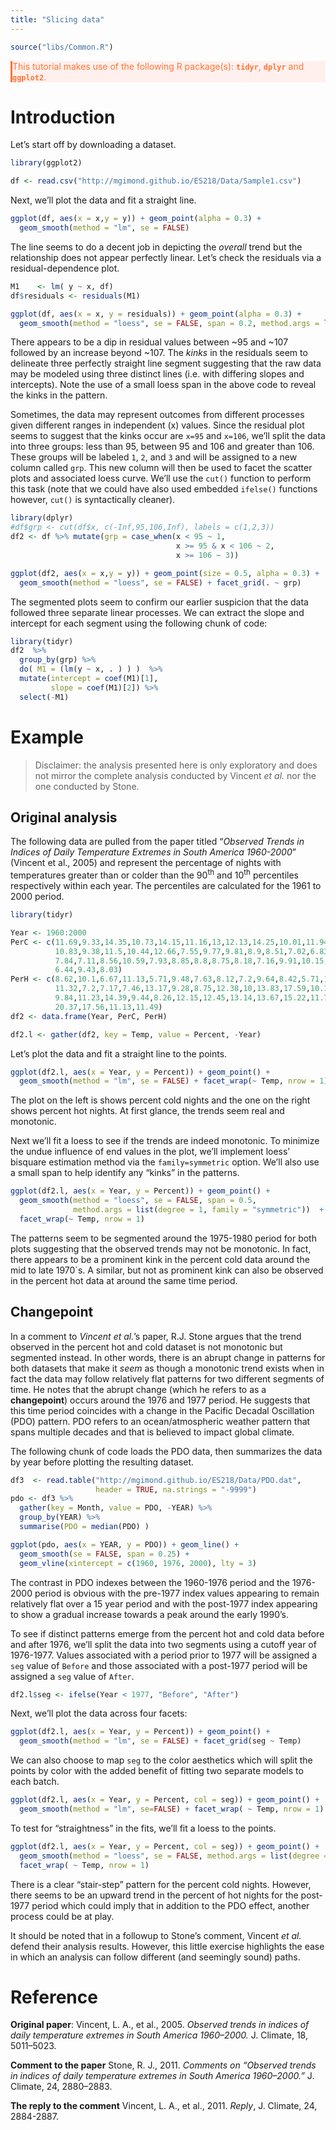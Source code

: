 ```yaml
---
title: "Slicing data"
---
```


```r
source("libs/Common.R")
```

<div style="color:#ff7535; background-color:#fff0ee ;	border-left-style: solid">
This tutorial makes use of the following R package(s): **`tidyr`**, **`dplyr`** and **`ggplot2`**.
</div>

# Introduction

Let's start off by downloading a dataset.

```r
library(ggplot2)

df <- read.csv("http://mgimond.github.io/ES218/Data/Sample1.csv")
```

Next, we'll plot the data and fit a straight line.

```r
ggplot(df, aes(x = x,y = y)) + geom_point(alpha = 0.3) +
  geom_smooth(method = "lm", se = FALSE)
```

The line seems to do a decent job in depicting the *overall* trend but the relationship does not appear perfectly linear. Let's check the residuals via a residual-dependence plot.

```r
M1    <- lm( y ~ x, df)
df$residuals <- residuals(M1)

ggplot(df, aes(x = x, y = residuals)) + geom_point(alpha = 0.3) +
  geom_smooth(method = "loess", se = FALSE, span = 0.2, method.args = list(degree = 1))
```

There appears to be a dip in residual values between ~95 and ~107 followed by an increase beyond ~107. The *kinks* in the residuals seem to delineate three perfectly straight line segment suggesting that the raw data may be modeled using three distinct lines (i.e. with differing slopes and intercepts). Note the use of a small loess span in the above code to reveal the kinks in the pattern.

Sometimes, the data may represent outcomes from different processes given different ranges in independent (x) values. Since the residual plot seems to suggest that the kinks occur are `x=95` and `x=106`, we'll split the data into three groups: less than 95, between 95 and 106 and greater than 106. These groups will be labeled `1`, `2`, and `3` and will be assigned to a new column called `grp`. This new column will then be used to facet the scatter plots and associated loess curve. We'll use the `cut()` function to perform this task (note that we could have also used embedded `ifelse()` functions however, `cut()` is syntactically cleaner).


```r
library(dplyr)
#df$grp <- cut(df$x, c(-Inf,95,106,Inf), labels = c(1,2,3))
df2 <- df %>% mutate(grp = case_when(x < 95 ~ 1,
                                     x >= 95 & x < 106 ~ 2,
                                     x >= 106 ~ 3))

ggplot(df2, aes(x = x,y = y)) + geom_point(size = 0.5, alpha = 0.3) +
  geom_smooth(method = "loess", se = FALSE) + facet_grid(. ~ grp)
```

The segmented plots seem to confirm our earlier suspicion that the data followed three separate linear processes. We can extract the slope and intercept for each segment using the following chunk of code:

```r
library(tidyr)
df2  %>% 
  group_by(grp) %>% 
  do( M1 = (lm(y ~ x, . ) ) )  %>% 
  mutate(intercept = coef(M1)[1],
         slope = coef(M1)[2]) %>% 
  select(-M1)
```


# Example

> Disclaimer: the analysis presented here is only exploratory and does not mirror the complete analysis conducted by Vincent *et al.* nor the one conducted by Stone.

## Original analysis

The following data are pulled from the paper titled "*Observed Trends in Indices of Daily Temperature Extremes in South America 1960-2000*" (Vincent et al., 2005) and represent the percentage of nights with temperatures greater than or colder than the 90^th^ and 10^th^ percentiles respectively within each year. The percentiles are calculated for the 1961 to 2000 period.



```r
library(tidyr)

Year <- 1960:2000
PerC <- c(11.69,9.33,14.35,10.73,14.15,11.16,13,12.13,14.25,10.01,11.94,14.35,
          10.83,9.38,11.5,10.44,12.66,7.55,9.77,9.81,8.9,8.51,7.02,6.83,9.67,
          7.84,7.11,8.56,10.59,7.93,8.85,8.8,8.75,8.18,7.16,9.91,10.15,6.58,
          6.44,9.43,8.03)
PerH <- c(8.62,10.1,6.67,11.13,5.71,9.48,7.63,8.12,7.2,9.64,8.42,5.71,11.72,
          11.32,7.2,7.17,7.46,13.17,9.28,8.75,12.38,10,13.83,17.59,10.14,
          9.84,11.23,14.39,9.44,8.26,12.15,12.45,13.14,13.67,15.22,11.79,11.16,
          20.37,17.56,11.13,11.49)
df2 <- data.frame(Year, PerC, PerH)

df2.l <- gather(df2, key = Temp, value = Percent, -Year)
```

Let's plot the data and fit a straight line to the points.

```r
ggplot(df2.l, aes(x = Year, y = Percent)) + geom_point() +
  geom_smooth(method = "lm", se = FALSE) + facet_wrap(~ Temp, nrow = 1)
```

The plot on the left is shows percent cold nights and the one on the right shows percent hot nights. At first glance, the trends seem real and monotonic. 

Next we'll fit a loess to see if the trends are indeed monotonic. To minimize the undue influence of end values in the plot, we'll implement loess' bisquare estimation method via the `family=symmetric` option. We'll also use a small span to help identify any "kinks" in the patterns.

```r
ggplot(df2.l, aes(x = Year, y = Percent)) + geom_point() +
  geom_smooth(method = "loess", se = FALSE, span = 0.5, 
              method.args = list(degree = 1, family = "symmetric"))  + 
  facet_wrap(~ Temp, nrow = 1)
```

The patterns seem to be segmented around the 1975-1980 period for both plots suggesting that the observed trends may not be monotonic. In fact, there appears to be a prominent kink in the percent cold data around the mid to late 1970`s. A similar, but not as prominent kink can also be observed in the percent hot data at around the same time period.

## Changepoint

In a comment to *Vincent et al.*'s paper, R.J. Stone argues that the trend observed in the percent hot and cold dataset is not monotonic but segmented instead. In other words, there is an abrupt change in patterns for both datasets that make it *seem* as though a monotonic trend exists when in fact the data may follow relatively flat patterns for two different segments of time. He notes that the abrupt change (which he refers to as a **changepoint**) occurs around the 1976 and 1977 period. He suggests that this time period coincides with a change in the Pacific Decadal Oscillation (PDO)  pattern. PDO refers to an ocean/atmospheric weather pattern that spans multiple decades and that is believed to impact global climate. 

The following chunk of code loads the PDO data, then summarizes the data by year before plotting the resulting dataset.

```r
df3  <- read.table("http://mgimond.github.io/ES218/Data/PDO.dat", 
                   header = TRUE, na.strings = "-9999")
pdo <- df3 %>%
  gather(key = Month, value = PDO, -YEAR) %>%
  group_by(YEAR) %>%
  summarise(PDO = median(PDO) )

ggplot(pdo, aes(x = YEAR, y = PDO)) + geom_line() + 
  geom_smooth(se = FALSE, span = 0.25) +
  geom_vline(xintercept = c(1960, 1976, 2000), lty = 3)
```

The contrast in PDO indexes between the 1960-1976 period and the 1976-2000 period is obvious with the pre-1977 index values appearing to remain relatively flat over a 15 year period and with the post-1977 index appearing to show a gradual increase towards a peak around the early 1990's.

To see if distinct patterns emerge from the percent hot and cold data before and after 1976, we'll split the data into two segments using a cutoff year of 1976-1977. Values associated with a period prior to 1977 will be assigned a `seg` value of `Before` and those associated with a post-1977 period will be assigned a `seg` value of `After`.

```r
df2.l$seg <- ifelse(Year < 1977, "Before", "After")
```

Next, we'll plot the data across four facets:

```r
ggplot(df2.l, aes(x = Year, y = Percent)) + geom_point() +
  geom_smooth(method = "lm", se = FALSE) + facet_grid(seg ~ Temp)
```
 
We can also choose to map `seg` to the color aesthetics which will split the points by color with the added benefit of fitting two separate models to each batch.

```r
ggplot(df2.l, aes(x = Year, y = Percent, col = seg)) + geom_point() +
  geom_smooth(method = "lm", se=FALSE) + facet_wrap( ~ Temp, nrow = 1)
```
 
To test for "straightness" in the fits, we'll fit a loess to the points.

```r
ggplot(df2.l, aes(x = Year, y = Percent, col = seg)) + geom_point() +
  geom_smooth(method = "loess", se = FALSE, method.args = list(degree = 1)) + 
  facet_wrap( ~ Temp, nrow = 1)
```


There is a clear "stair-step" pattern for the percent cold nights. However, there seems to be an upward trend in the percent of hot nights for the post-1977 period which could imply that in addition to the PDO effect, another process could be at play.

It should be noted that in a followup to Stone's comment, Vincent *et al.* defend their analysis results. However, this little exercise highlights the ease in which an analysis can follow different (and seemingly sound) paths. 

# Reference

**Original paper**: Vincent, L. A., et al., 2005. *Observed trends in indices of daily temperature extremes in South America 1960–2000.* J. Climate, 18, 5011–5023.

**Comment to the paper** Stone, R. J., 2011. *Comments on "Observed trends in indices of daily temperature extremes in South America 1960–2000."* J. Climate, 24, 2880–2883.

**The reply to the comment**  Vincent, L. A., et al., 2011. *Reply*, J. Climate, 24, 2884-2887.



